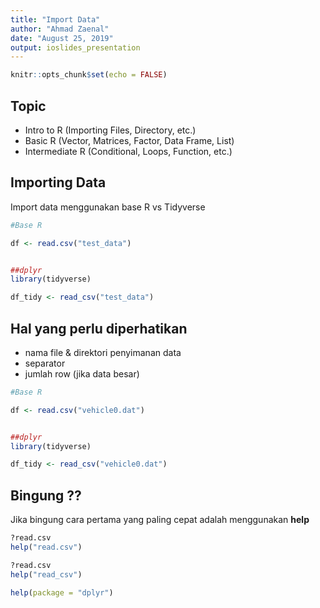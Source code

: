 ```yaml
---
title: "Import Data"
author: "Ahmad Zaenal"
date: "August 25, 2019"
output: ioslides_presentation
---
```


```r
knitr::opts_chunk$set(echo = FALSE)
```

## Topic


- Intro to R (Importing Files, Directory, etc.)
- Basic R (Vector, Matrices, Factor, Data Frame, List)
- Intermediate R (Conditional, Loops, Function, etc.)


## Importing Data

Import data menggunakan base R vs Tidyverse

```r

#Base R

df <- read.csv("test_data")


##dplyr
library(tidyverse)

df_tidy <- read_csv("test_data")

```


## Hal yang perlu diperhatikan

* nama file & direktori penyimanan data
* separator
* jumlah row (jika data besar)

```r

#Base R

df <- read.csv("vehicle0.dat")


##dplyr
library(tidyverse)

df_tidy <- read_csv("vehicle0.dat")

```





## Bingung ??

Jika bingung cara pertama yang paling cepat adalah menggunakan **help**
```r
?read.csv
help("read.csv")

?read.csv
help("read_csv")

help(package = "dplyr")

```

